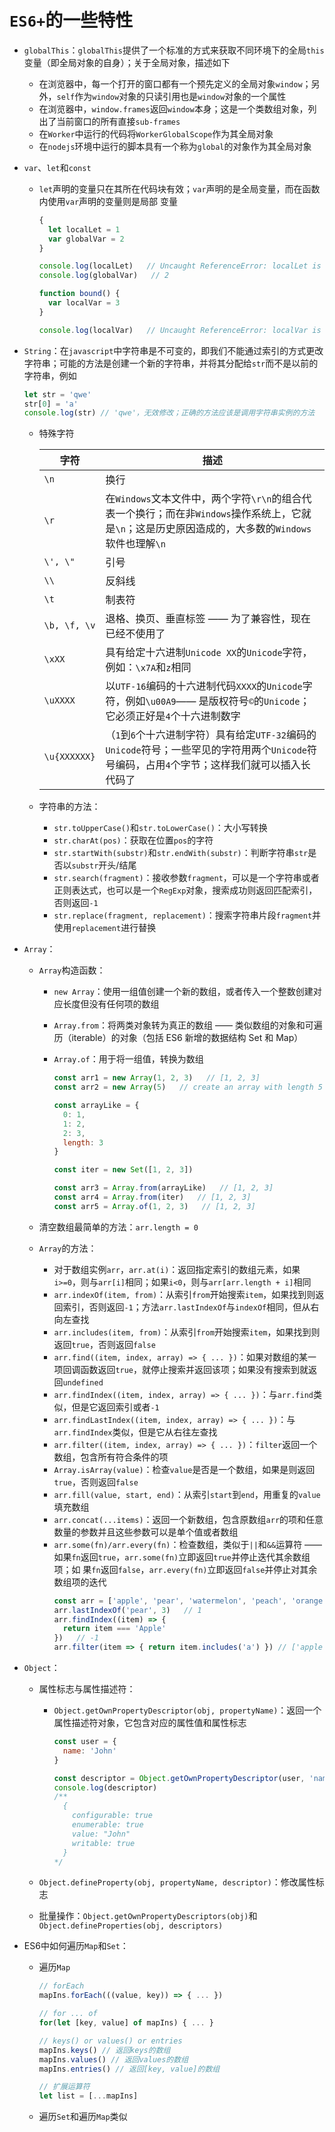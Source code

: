 # `ES6+`的一些特性

* `globalThis`：`globalThis`提供了一个标准的方式来获取不同环境下的全局`this`变量（即全局对象的自身）；关于全局对象，描述如下

  * 在浏览器中，每一个打开的窗口都有一个预先定义的全局对象`window`；另外，`self`作为`window`对象的只读引用也是`window`对象的一个属性
  * 在浏览器中，`window.frames`返回`window`本身；这是一个类数组对象，列出了当前窗口的所有直接`sub-frames`
  * 在`Worker`中运行的代码将`WorkerGlobalScope`作为其全局对象
  * 在`nodejs`环境中运行的脚本具有一个称为`global`的对象作为其全局对象

* `var`、`let`和`const`

  * `let`声明的变量只在其所在代码块有效；`var`声明的是全局变量，而在函数内使用`var`声明的变量则是局部   变量
    ```javascript
    {
      let localLet = 1
      var globalVar = 2
    }

    console.log(localLet)   // Uncaught ReferenceError: localLet is not defined
    console.log(globalVar)   // 2

    function bound() {
      var localVar = 3
    }

    console.log(localVar)   // Uncaught ReferenceError: localVar is not defined
    ```

* `String`：在`javascript`中字符串是不可变的，即我们不能通过索引的方式更改字符串；可能的方法是创建一个新的字符串，并将其分配给`str`而不是以前的字符串，例如
  ```javascript
  let str = 'qwe'
  str[0] = 'a'
  console.log(str) // 'qwe'，无效修改；正确的方法应该是调用字符串实例的方法
  ```

  * 特殊字符

    | 字符 | 描述 |
    | ------ | ----------- |
    | `\n` | 换行 |
    | `\r` | 在`Windows`文本文件中，两个字符`\r\n`的组合代表一个换行；而在非`Windows`操作系统上，它就是`\n`；这是历史原因造成的，大多数的`Windows`软件也理解`\n` |
    | `\', \"` | 引号 |
    | `\\` | 反斜线 |
    | `\t` | 制表符 |
    | `\b, \f, \v` | 退格、换页、垂直标签 —— 为了兼容性，现在已经不使用了 |
    | `\xXX` | 具有给定十六进制`Unicode XX`的`Unicode`字符，例如：`\x7A`和`z`相同 |
    | `\uXXXX` | 以`UTF-16`编码的十六进制代码`XXXX`的`Unicode`字符，例如`\u00A9`—— 是版权符号`©`的`Unicode`；它必须正好是`4`个十六进制数字 |
    | `\u{XXXXXX}` | （`1`到`6`个十六进制字符）具有给定`UTF-32`编码的`Unicode`符号；一些罕见的字符用两个`Unicode`符号编码，占用`4`个字节；这样我们就可以插入长代码了 |
  
  * 字符串的方法：

    * `str.toUpperCase()`和`str.toLowerCase()`：大小写转换
    * `str.charAt(pos)`：获取在位置`pos`的字符
    * `str.startWith(substr)`和`str.endWith(substr)`：判断字符串`str`是否以`substr`开头/结尾
    * `str.search(fragment)`：接收参数`fragment`，可以是一个字符串或者正则表达式，也可以是一个`RegExp`对象，搜索成功则返回匹配索引，否则返回`-1`
    * `str.replace(fragment, replacement)`：搜索字符串片段`fragment`并使用`replacement`进行替换

* `Array`：

  * `Array`构造函数：

    * `new Array`：使用一组值创建一个新的数组，或者传入一个整数创建对应长度但没有任何项的数组
    * `Array.from`：将两类对象转为真正的数组 —— 类似数组的对象和可遍历（iterable）的对象（包括 ES6 新增的数据结构 Set 和 Map）
    * `Array.of`：用于将一组值，转换为数组

      ```javascript
      const arr1 = new Array(1, 2, 3)   // [1, 2, 3]
      const arr2 = new Array(5)   // create an array with length 5 and nothing other

      const arrayLike = {
        0: 1,
        1: 2,
        2: 3,
        length: 3
      }

      const iter = new Set([1, 2, 3])
      
      const arr3 = Array.from(arrayLike)   // [1, 2, 3]
      const arr4 = Array.from(iter)   // [1, 2, 3]
      const arr5 = Array.of(1, 2, 3)   // [1, 2, 3]
      ```
  
  * 清空数组最简单的方法：`arr.length = 0`

  * `Array`的方法：

    * 对于数组实例`arr`，`arr.at(i)`：返回指定索引的数组元素，如果`i>=0`，则与`arr[i]`相同；如果`i<0`，则与`arr[arr.length + i]`相同
    * `arr.indexOf(item, from)`：从索引`from`开始搜索`item`，如果找到则返回索引，否则返回`-1`；方法`arr.lastIndexOf`与`indexOf`相同，但从右向左查找
    * `arr.includes(item, from)`：从索引`from`开始搜索`item`，如果找到则返回`true`，否则返回`false`
    * `arr.find((item, index, array) => { ... })`：如果对数组的某一项回调函数返回`true`，就停止搜索并返回该项；如果没有搜索到就返回`undefined`
    * `arr.findIndex((item, index, array) => { ... })`：与`arr.find`类似，但是它返回索引或者`-1`
    * `arr.findLastIndex((item, index, array) => { ... })`：与`arr.findIndex`类似，但是它从右往左查找
    * `arr.filter((item, index, array) => { ... })`：`filter`返回一个数组，包含所有符合条件的项
    * `Array.isArray(value)`：检查`value`是否是一个数组，如果是则返回`true`，否则返回`false`
    * `arr.fill(value, start, end)`：从索引`start`到`end`，用重复的`value`填充数组
    * `arr.concat(...items)`：返回一个新数组，包含原数组`arr`的项和任意数量的参数并且这些参数可以是单个值或者数组
    * `arr.some(fn)/arr.every(fn)`：检查数组，类似于`||`和`&&`运算符 —— 如果`fn`返回`true`，`arr.some(fn)`立即返回`true`并停止迭代其余数组项；如
    果`fn`返回`false`，`arr.every(fn)`立即返回`false`并停止对其余数组项的迭代
      ```javascript
      const arr = ['apple', 'pear', 'watermelon', 'peach', 'orange']
      arr.lastIndexOf('pear', 3)   // 1
      arr.findIndex((item) => {
        return item === 'Apple'
      })   // -1
      arr.filter(item => { return item.includes('a') }) // ['apple', 'pear', 'watermelon', 'peach', 'orange']
      ```

* `Object`：

  * 属性标志与属性描述符：

    * `Object.getOwnPropertyDescriptor(obj, propertyName)`：返回一个属性描述符对象，它包含对应的属性值和属性标志
      ```javascript
      const user = {
        name: 'John'
      }

      const descriptor = Object.getOwnPropertyDescriptor(user, 'name')
      console.log(descriptor)
      /**
        {
          configurable: true
          enumerable: true
          value: "John"
          writable: true
        }
      */
      ```
  
  * `Object.defineProperty(obj, propertyName, descriptor)`：修改属性标志

  * 批量操作：`Object.getOwnPropertyDescriptors(obj)`和`Object.defineProperties(obj, descriptors)`

* ES6中如何遍历`Map`和`Set`：

  * 遍历`Map`

    ```javascript
    // forEach
    mapIns.forEach(((value, key)) => { ... })

    // for ... of
    for(let [key, value] of mapIns) { ... }

    // keys() or values() or entries
    mapIns.keys() // 返回keys的数组
    mapIns.values() // 返回values的数组
    mapIns.entries() // 返回[key, value]的数组

    // 扩展运算符
    let list = [...mapIns]
    ```
  
  * 遍历`Set`和遍历`Map`类似

